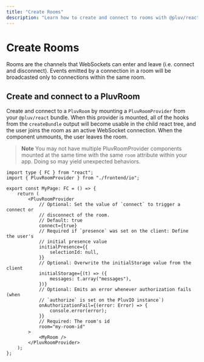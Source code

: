 ```yaml
---
title: "Create Rooms"
description: "Learn how to create and connect to rooms with @pluv/react"
---
```


# Create Rooms

Rooms are the channels that WebSockets can enter and leave (i.e. connect and disconnect). Events emitted by a connection in a room will be broadcasted only to connections within the same room.

## Create and connect to a PluvRoom

Create and connect to a `PluvRoom` by mounting a `PluvRoomProvider` from your `@pluv/react` bundle. When this provider is mounted, all of the hooks from the `createBundle` output will become usable in the child react tree, and the user joins the room as an active WebSocket connection. When the component unmounts, the user leaves the room.

> **Note**
> You may not have multiple PluvRoomProvider components mounted at the same time with the same `room` attribute within your app. Doing so may yield unexpected behaviors.

```tsx
import type { FC } from "react";
import { PluvRoomProvider } from "./frontend/io";

export const MyPage: FC = () => {
    return (
        <PluvRoomProvider
            // Optional: Set the value of `connect` to trigger a connect or
            // disconnect of the room.
            // Default: true
            connect={true}
            // Required if `presence` was set on the client: Define the user's
            // initial presence value
            initialPresence={{
                selectionId: null,
            }}
            // Optional: Overwrite the initialStorage value from the client
            initialStorage={(t) => ({
                messages: t.array("messages"),
            })}
            // Optional: Emits an error whenever authorization fails (when
            // `authorize` is set on the PluvIO instance`)
            onAuthorizationFail={(error: Error) => {
                console.error(error);
            }}
            // Required: The room's id
            room="my-room-id"
        >
            <MyRoom />
        </PluvRoomProvider>
    );
};
```

